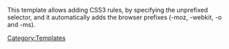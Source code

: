 <noinclude>{{Documentation subpage}}</noinclude>
<!--
    PLEASE ADD CATEGORIES AND INTERWIKIS AT THE BOTTOM OF THIS PAGE
    YOU CAN EDIT THE TEMPLATE DOCUMENTATION BELOW THIS COMMENT
-->
This template allows adding CSS3 rules, by specifying the unprefixed selector, and it automatically adds the browser prefixes (-moz, -webkit, -o and -ms).<includeonly>

<!--PLEASE ADD INTERWIKIS BELOW THIS LINE, THANKS.-->

<!--PLEASE ADD CATEGORIES BELOW THIS LINE, THANKS.-->
[[Category:Templates]]
</includeonly>
